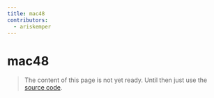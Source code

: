 ```yaml
---
title: mac48
contributors:
  - ariskemper
---
```


# mac48

> The content of this page is not yet ready. Until then just use the [source code](https://github.com/fabian-hiller/valibot/blob/main/library/src/validations/mac48/mac48.ts).
